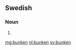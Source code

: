 {{also|Bunken}}
==Swedish==

===Noun===
{{head|sv|noun form}}

# {{sv-noun-form-def|bunke}}

[[mg:bunken]]
[[nl:bunken]]
[[sv:bunken]]
